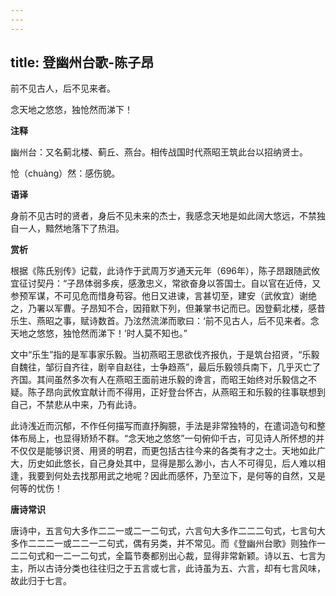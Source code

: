 ```yaml
---
---
---
```

title: 登幽州台歌-陈子昂
---

前不见古人，后不见来者。

念天地之悠悠，独怆然而涕下！

**注释**

幽州台：又名蓟北楼、蓟丘、燕台。相传战国时代燕昭王筑此台以招纳贤士。

怆（chuàng）然：感伤貌。

**语译**

身前不见古时的贤者，身后不见未来的杰士，我感念天地是如此阔大悠远，不禁独自一人，黯然地落下了热泪。

**赏析**

根据《陈氏别传》记载，此诗作于武周万岁通天元年（696年），陈子昂跟随武攸宜征讨契丹：“子昂体弱多疾，感激忠义，常欲奋身以答国士。自以官在近侍，又参预军谋，不可见危而惜身苟容。他日又进谏，言甚切至，建安（武攸宜）谢绝之，乃署以军曹。子昂知不合，因箝默下列，但兼掌书记而已。因登蓟北楼，感昔乐生、燕昭之事，赋诗数首。乃泫然流涕而歌曰：‘前不见古人，后不见来者。念天地之悠悠，独怆然而涕下！’时人莫不知也。”

文中“乐生”指的是军事家乐毅。当初燕昭王思欲伐齐报仇，于是筑台招贤，“乐毅自魏往，邹衍自齐往，剧辛自赵往，士争趋燕”，最后乐毅领兵南下，几乎灭亡了齐国。其间虽然多次有人在燕昭王面前进乐毅的谗言，而昭王始终对乐毅信之不疑。陈子昂向武攸宜献计而不得用，正好登台怀古，从燕昭王和乐毅的往事联想到自己，不禁悲从中来，乃有此诗。

此诗浅近而沉郁，不作任何描写而直抒胸臆，手法是非常独特的，在遣词造句和整体布局上，也显得矫矫不群。“念天地之悠悠”一句俯仰千古，可见诗人所怀想的并不仅仅是能够识贤、用贤的明君，而更包括古往今来的各类有才之士。天地如此广大，历史如此悠长，自己身处其中，显得是那么渺小，古人不可得见，后人难以相逢，我要到何处去找那用武之地呢？因此而感怀，乃至泣下，是何等的自然，又是何等的忧伤！

**唐诗常识**

唐诗中，五言句大多作二二一或二一二句式，六言句大多作二二二句式，七言句大多作二二二一或二二一二句式，偶有另类，并不常见。而《登幽州台歌》则独作一二二句式和一二一二句式，全篇节奏都别出心裁，显得非常新颖。诗以五、七言为主，所以古诗分类也往往归之于五言或七言，此诗虽为五、六言，却有七言风味，故此归于七言。